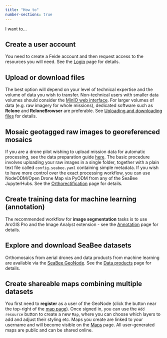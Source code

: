 ```yaml
---
title: "How to"
number-sections: true
---
```


I want to...

## Create a user account {#sec-create-account}

You need to create a Feide account and then request access to the resources you will need. See the [Login](./login.qmd) page for details.

## Upload or download files {#sec-file-transfer}

The best option will depend on your level of technical expertise and the volume of data you wish to transfer. Non-technical users with smaller data volumes should consider the [MinIO web interface](https://minio.seabee.sigma2.no/). For larger volumes of data (e.g. raw imagery for whole missions), dedicated software such as **Rclone** and **RcloneBrowser** are preferable. See [Uploading and downloading files](./storage.qmd#uploading-and-downloading-files) for details.

## Mosaic geotagged raw images to georeferenced mosaics {#sec-orthorectification}

If you are a drone pilot wishing to upload mission data for automatic processing, see the data preparation guide [here](./data-upload.qmd). The basic procedure involves uploading your raw images in a single folder, together with a plain text file called `config.seabee.yaml` containing simple metadata. If you wish to have more control over the exact processing workflow, you can use NodeODM/Open Drone Map via PyODM from any of the SeaBee JupyterHubs. See the [Orthorectification](./orthorectification.qmd) page for details. 

## Create training data for machine learning (annotation) {#sec-annotation}

The recommended workflow for **image segmentation** tasks is to use ArcGIS Pro and the Image Analyst extension - see the [Annotation](./annotation.qmd) page for details.

## Explore and download SeaBee datasets {#sec-explore-data}

Orthomosaics from aerial drones and data products from machine learning are available via the [SeaBee GeoNode](https://geonode.seabee.sigma2.no/). See the [Data products](./data-products.qmd) page for details.

## Create shareable maps combining multiple datasets {#sec-share-maps}

You first need to **register** as a user of the GeoNode (click the button near the top-right of the [map page](https://geonode.seabee.sigma2.no/catalogue/#/search/?f=dataset)). Once signed in, you can use the `Add resource` button to create a new `Map`, where you can choose which layers to add and adjust their styling etc. Maps you create are linked to your username and will become visible on the [Maps](https://geonode.seabee.sigma2.no/catalogue/#/search/?f=map) page. All user-generated maps are public and can be shared online.